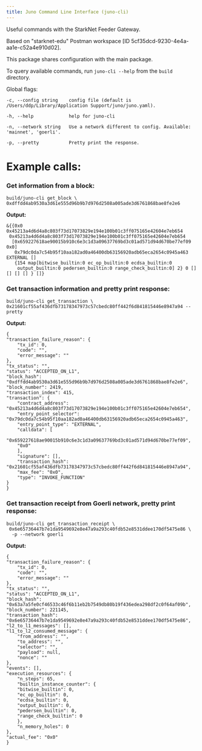 ```yaml
---
title: Juno Command Line Interface (juno-cli)
---
```


Useful commands with the StarkNet Feeder Gateway. 

Based on "starknet-edu" Postman workspace [ID 5cf35dcd-9230-4e4a-aa1e-c52a4e910d02].

This package shares configuration with the main package.

To query available commands, run `juno-cli --help` from the `build` directory.

Global flags:
    
    -c, --config string    config file (default is /Users/ddp/Library/Application Support/juno/juno.yaml).
    
    -h, --help             help for juno-cli
    
    -n, --network string   Use a network different to config. Available: 'mainnet', 'goerli'.
    
    -p, --pretty           Pretty print the response.

# Example calls:

### Get information from a block:
    build/juno-cli get_block \
    0xdffdd4ab9530a3d61e555d96b9b7d976d2508a005ade3d6761868bae8fe2e6

**Output:**

    &{{0x0 0x45213a4d6d4a8c803f73d17073829e194e100b01c3ff075165e42604e7eb654
     0x45213a4d6d4a8c803f73d17073829e194e100b01c3ff075165e42604e7eb654
      [0x659227618ae90015b910c6e3c1d3a09637769bd3c01ad571d94d670be77ef09 0x0]   
       0x79dc0da7c54b95f10aa182ad0a46400db63156920adb65eca2654c0945a463 EXTERNAL [] 
       {154 map[bitwise_builtin:0 ec_op_builtin:0 ecdsa_builtin:0
        output_builtin:0 pedersen_builtin:0 range_check_builtin:0] 2} 0 [] [] [] [] } []}

### Get transaction information and pretty print response:
    build/juno-cli get_transaction \
    0x21601cf55af436dfb73178347973c57cbedc80ff442f6d841815446e8947a94 --pretty

**Output:**

    {
    "transaction_failure_reason": {
        "tx_id": 0,
        "code": "",
        "error_message": ""
    },
    "tx_status": "",
    "status": "ACCEPTED_ON_L1",
    "block_hash": "0xdffdd4ab9530a3d61e555d96b9b7d976d2508a005ade3d6761868bae8fe2e6",
    "block_number": 2419,
    "transaction_index": 415,
    "transaction": {
        "contract_address": "0x45213a4d6d4a8c803f73d17073829e194e100b01c3ff075165e42604e7eb654",
        "entry_point_selector": "0x79dc0da7c54b95f10aa182ad0a46400db63156920adb65eca2654c0945a463",
        "entry_point_type": "EXTERNAL",
        "calldata": [
        "0x659227618ae90015b910c6e3c1d3a09637769bd3c01ad571d94d670be77ef09",
        "0x0"
        ],
        "signature": [],
        "transaction_hash": "0x21601cf55af436dfb73178347973c57cbedc80ff442f6d841815446e8947a94",
        "max_fee": "0x0",
        "type": "INVOKE_FUNCTION"
    }
    }

### Get transaction receipt from Goerli network, pretty print response:
    build/juno-cli get_transaction_receipt \
     0x6e65736447b7e1da9549692e8e47a9a293c40fdb52e8531ddee170df5475e86 \
      -p --network goerli

**Output:**

    {
    "transaction_failure_reason": {
        "tx_id": 0,
        "code": "",
        "error_message": ""
    },
    "tx_status": "",
    "status": "ACCEPTED_ON_L1",
    "block_hash": "0x63a7a5fe0cf46533c46f6b11eb2b7549db80b19f436edea298df2c0f64af09b",
    "block_number": 221145,
    "transaction_hash": "0x6e65736447b7e1da9549692e8e47a9a293c40fdb52e8531ddee170df5475e86",
    "l2_to_l1_messages": [],
    "l1_to_l2_consumed_message": {
        "from_address": "",
        "to_address": "",
        "selector": "",
        "payload": null,
        "nonce": ""
    },
    "events": [],
    "execution_resources": {
        "n_steps": 65,
        "builtin_instance_counter": {
        "bitwise_builtin": 0,
        "ec_op_builtin": 0,
        "ecdsa_builtin": 0,
        "output_builtin": 0,
        "pedersen_builtin": 0,
        "range_check_builtin": 0
        },
        "n_memory_holes": 0
    },
    "actual_fee": "0x0"
    }
